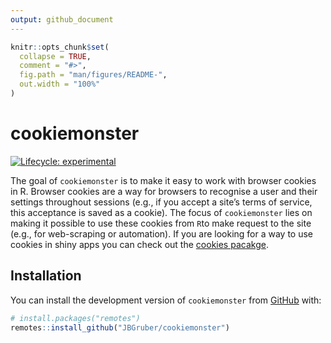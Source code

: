 ```yaml
---
output: github_document
---
```


<!-- README.md is generated from README.Rmd. Please edit that file -->

```r
knitr::opts_chunk$set(
  collapse = TRUE,
  comment = "#>",
  fig.path = "man/figures/README-",
  out.width = "100%"
)
```

# cookiemonster

<!-- badges: start -->
[![Lifecycle: experimental](https://img.shields.io/badge/lifecycle-experimental-orange.svg)](https://lifecycle.r-lib.org/articles/stages.html#experimental)
<!-- badges: end -->

The goal of `cookiemonster` is to make it easy to work with browser cookies in R.
Browser cookies are a way for browsers to recognise a user and their settings throughout sessions (e.g., if you accept a site's terms of service, this acceptance is saved as a cookie).
The focus of `cookiemonster` lies on making it possible to use these cookies from `R`to make request to the site (e.g., for web-scraping or automation).
If you are looking for a way to use cookies in shiny apps you can check out the [cookies pacakge](https://cran.r-project.org/web/packages/cookies/index.html).


## Installation

You can install the development version of `cookiemonster` from
[GitHub](https://github.com/) with:

``` r
# install.packages("remotes")
remotes::install_github("JBGruber/cookiemonster")
```

